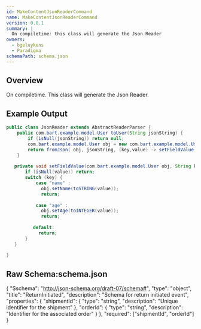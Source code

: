 ```yaml
---
id: MakeContentJsonReaderCommand
name: MakeContentJsonReaderCommand
version: 0.0.1
summary: |
  On compiletime: this class will generate the Json Reader
owners:
  - bgeluykens
  - Paradigma
schemaPath: schema.json
---
```



## Overview

On compiletime. This class will generate the Json Reader.

<NodeGraph />

<SchemaViewer file="schema.json" title="JSON Schema" maxHeight="500" />

## Example Output

```java
public class JsonReader extends AbstractReaderParser {  
    public com.bart.example.model.User toUser(String jsonString) {  
        if (isNull(jsonString)) return null;  
        com.bart.example.model.User obj = new com.bart.example.model.User();  
        return fromJson( obj, jsonString, (key,value) -> setFieldValue(obj, key, value));  
    }  
  
   private void setFieldValue(com.bart.example.model.User obj, String key, String value) {  
       if (isNull(value)) return;  
       switch (key) {  
           case "name" :  
             obj.setName(toSTRING(value));  
             return;  
  
           case "age" :  
             obj.setAge(toINTEGER(value));  
             return;  
  
          default:  
            return;  
       }  
   }  
 
}
```


 ## Raw Schema:schema.json

{
    "$schema": "http://json-schema.org/draft-07/schema#",
    "type": "object",
    "title": "ReturnInitiated",
    "description": "Schema for return initiated event",
    "properties": {
        "shipmentId": {
            "type": "string",
            "description": "Unique identifier for the shipment"
        },
        "orderId": {
            "type": "string",
            "description": "Identifier for the associated order"
        }
    },
    "required": ["shipmentId", "orderId"]
}